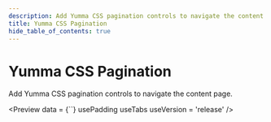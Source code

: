 ```yaml
---
description: Add Yumma CSS pagination controls to navigate the content page.
title: Yumma CSS Pagination
hide_table_of_contents: true
---
```



# Yumma CSS Pagination

Add Yumma CSS pagination controls to navigate the content page.

<Preview
  data = {``}
  usePadding
  useTabs
  useVersion = 'release'
/>